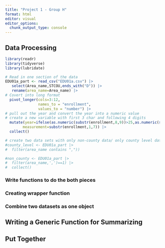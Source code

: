 ```yaml
---
title: "Project 1 - Group H"
format: html
editor: visual
editor_options: 
  chunk_output_type: console
---
```


## Data Processing

```r
library(readr)
library(tidyverse)
library(lubridate)

# Read in one section of the data 
EDU01a_part <- read_csv("EDU01a.csv") |>
   select(Area_name,STCOU,ends_with("D")) |>
   rename(area_name=Area_name) |>
# Covert into long format
  pivot_longer(cols=3:12,
               names_to = "enrollment",
               values_to = "number") |>
# pull out the year and convert the year into a numeric value
# create a new variable with first 3 char and following 4 digits
  mutate(year=ifelse(as.numeric(substr(enrollment,8,9))>25,as.numeric(substr(enrollment,8,9))+1900,as.numeric(substr(enrollment,8,9))+2000),
        measurement=substr(enrollment,1,7)) |>
  collect()

# create two data sets with only non-county data/ only county level data
#county_level <- EDU01a_part |>
#  filter(area_name contains ",")) 

#non_county <- EDU01a_part |>
#  filter(area_name,',')==1) |>
#  collect()

```



### Write functions to do the both pieces


### Creating wrapper function



### Combine two datasets as one object



## Writing a Generic Function for Summarizing



## Put Together
